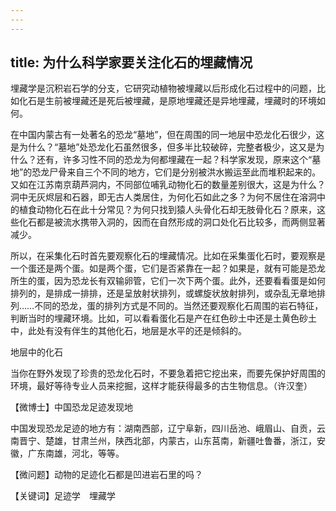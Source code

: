 ```yaml
---
---
---
```

title: 为什么科学家要关注化石的埋藏情况
---




埋藏学是沉积岩石学的分支，它研究动植物被埋藏以后形成化石过程中的问题，比如化石是生前被埋藏还是死后被埋藏，是原地埋藏还是异地埋藏，埋藏时的环境如何。

在中国内蒙古有一处著名的恐龙“墓地”，但在周围的同一地层中恐龙化石很少，这是为什么？“墓地”处恐龙化石虽然很多，但多半比较破碎，完整者极少，这又是为什么？还有，许多习性不同的恐龙为何都埋藏在一起？科学家发现，原来这个“墓地”的恐龙尸骨来自三个不同的地方，它们是分别被洪水搬运至此而堆积起来的。又如在江苏南京葫芦洞内，不同部位哺乳动物化石的数量差别很大，这是为什么？洞中无灰烬层和石器，即无古人类居住，为何化石如此之多？为何不居住在溶洞中的植食动物化石在此十分常见？为何只找到猿人头骨化石却无肢骨化石？原来，这些化石都是被流水携带入洞的，因而在自然形成的洞口处化石比较多，而两侧显著减少。

所以，在采集化石时首先要观察化石的埋藏情况。比如在采集蛋化石时，要观察是一个蛋还是两个蛋。如是两个蛋，它们是否紧靠在一起？如果是，就有可能是恐龙所生的蛋，因为恐龙长有双输卵管，它们一次下两个蛋。此外，还要看看蛋是如何排列的，是排成一排排，还是呈放射状排列，或螺旋状放射排列，或杂乱无章地排列……不同的恐龙，蛋的排列方式是不同的。当然还要观察化石周围的岩石特征，判断当时的埋藏环境。比如，可以看看蛋化石是产在红色砂土中还是土黄色砂土中，此处有没有伴生的其他化石，地层是水平的还是倾斜的。

地层中的化石



当你在野外发现了珍贵的恐龙化石时，不要急着把它挖出来，而要先保护好周围的环境，最好等待专业人员来挖掘，这样才能获得最多的古生物信息。（许汉奎）





【微博士】中国恐龙足迹发现地

中国发现恐龙足迹的地方有：湖南西部，辽宁阜新，四川岳池、峨眉山、自贡，云南晋宁、楚雄，甘肃兰州，陕西北部，内蒙古，山东莒南，新疆吐鲁番，浙江，安徽，广东南雄，河北，等等。

【微问题】动物的足迹化石都是凹进岩石里的吗？

【关键词】足迹学　埋藏学